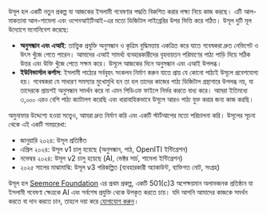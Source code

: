 উসূল হল একটি নতুন প্রকল্প যা আজকের ইসলামী গবেষণার পদ্ধতি বিকশিত করার লক্ষ্য নিয়ে কাজ করছে। এটি আল-মাকতাবা আল-শামেলা এবং ওপেনআইটিআই-এর মতো ডিজিটাল লাইব্রেরির উপর ভিত্তি করে গঠিত। উসূল দুটি মূল উদ্যোগে মনোনিবেশ করেছে:

- **অনুসন্ধান এবং এআই**: তাত্ত্বিক প্রযুক্তি অনুসন্ধান ও কৃত্রিম বুদ্ধিমত্তায় একত্রিত করে যাতে গবেষকরা দ্রুত নেভিগেট ও উৎস খুঁজে পেতে পারেন। আমাদের এআই সামর্থ্য ব্যবহারকারীদের বৃহদায়তন পরিমাণের পাঠ্য পাড়ি দিয়ে সঠিক উত্তর এবং উক্তি খুঁজে পেতে সক্ষম করে। উসূলে আজকের দিনে অনুসন্ধান এবং এআই উপলব্ধ।
- **ইউনিভার্সাল কর্পাস**: ইসলামী পাঠ্যের সর্ববৃহৎ সংকলন নির্মাণ করুন যাতে প্রায় যে কোনো পাঠ্যই উসূলে প্রবেশযোগ্য হয়। গবেষকরা যে সাধারণ সমস্যার মুখোমুখি হন তা হল তাদের কাজের পাঠ্য ডিজিটাল গ্রন্থাগারে উপলব্ধ নয়, যা তাদেরকে প্রায়শই অনুসন্ধান সমর্থন করে না এমন পিডিএফ ফাইলে নির্ভর করতে বাধ্য করে। আমরা ইতিমধ্যে ৩,০০০ এরও বেশি পাঠ্য ক্যাটালগ করেছি এবং ধারাবাহিকভাবে উসূলে আরও পাঠ্য যুক্ত করার জন্য কাজ করছি।

অমুনাফার উদ্দেশ্যে হওয়া সত্ত্বেও, আমরা দ্রুত নির্মাণ করি এবং একটি স্টার্টআপের মতো পরিচালনা করি। উসূলের সূচনা থেকে এই একটি সময়রেখা:

- জানুয়ারি ২০২৪: উসূল প্রতিষ্ঠিত
- এপ্রিল ২০২৪: উসূল v1 চালু হয়েছে (অনুসন্ধান, পাঠ, OpenITI ইন্টিগ্রেশন)
- নভেম্বর ২০২৪: উসূল v2 চালু হয়েছে (AI, ভেক্টর সার্চ, শামেলা ইন্টিগ্রেশন)
- ২০২৫ সালের মাঝামাঝি: উসূল v3 পরিকল্পিত (ব্যবহারকারী অ্যাকাউন্ট, ব্যক্তিগত নোট, সংগ্রহ)

উসূল হল <a href="https://digitalseem.org" target="_blank">Seemore Foundation</a> এর প্রথম প্রকল্প, একটি 501(c)3 অপেক্ষয়মান অলাভজনক প্রতিষ্ঠান যা ইসলামী গবেষণা ক্ষেত্রকে AI এবং সর্বশেষ প্রযুক্তি থেকে উপকৃত করতে চায়। যদি আপনি আমাদের কাজকে সমর্থন করতে বা দান করতে চান, তাহলে দয়া করে <a href="mailto:contact@digitalseem.org" target="_blank">যোগাযোগ করুন</a>।
